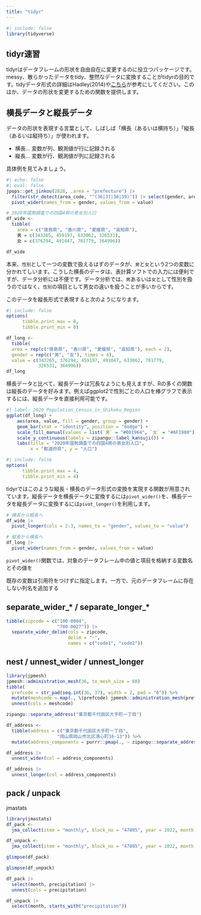 ```yaml
---
title: "tidyr"
---
```


```r
#| include: false
library(tidyverse)
```

## tidyr速習

tidyrはデータフレームの形状を自由自在に変更するのに役立つパッケージです。messy、散らかったデータをtidy、整然なデータに変換することがtidyrの目的です。tidyデータ形式の詳細はHadley(2014)や[こちら](https://r4ds.had.co.nz/tidy-data.html)が参考にしてください。このほか、データの形状を変更するための関数を提供します。

## 横長データと縦長データ

データの形状を表現する言葉として、しばしば「横長（あるいは横持ち）」「縦長（あるいは縦持ち）」が使われます。

- 横長... 変数が列、観測値が行に記録される
- 縦長... 変数が行、観測値が列に記録される

具体例を見てみましょう。

```r
#| echo: false
#| eval: false
jpops::get_jinkou(2020, .area = "prefecture") |> 
  filter(str_detect(area_code, "^(36|37|38|39)")) |> select(gender, area, value) |> 
  pivot_wider(names_from = gender, values_from = value)
```

```r
# 2020年国勢調査での四国4県の男女別人口
df_wide <- 
  tibble(
    area = c("徳島県", "香川県", "愛媛県", "高知県"), 
    男 = c(343265, 459197, 633062, 326531), 
    女 = c(376294, 491047, 701779, 364996))

df_wide
```

本来、`性別`として一つの変数で扱えるはずのデータが、`男`と`女`という2つの変数に分かれてしいます。こうした横長のデータは、表計算ソフトでの入力には便利ですが、データ分析には不便です。データ分析では、`男`あるいは`女`として性別を扱うのではなく、`性別`の項目として男女の違いを扱うことが多いからです。

このデータを縦長形式で表現すると次のようになります。

```r
#| include: false
options(
      tibble.print_max = 8,
      tibble.print_min = 8)
```

```r
df_long <- 
  tibble(
  area = rep(c("徳島県", "香川県", "愛媛県", "高知県"), each = 2),
  gender = rep(c("男", "女"), times = 4),
  value = c(343265, 376294, 459197, 491047, 633062, 701779,
            326531, 364996))
df_long
```

横長データと比べて、縦長データは冗長なようにも見えますが、Rの多くの関数は縦長のデータを好みます。例えばggplot2で性別ごとの人口を棒グラフで表示するには、縦長データを直接利用可能です。

```r
#| label: 2020_Population_Census_in_Shikoku_Region
ggplot(df_long) +
    aes(area, value, fill = gender, group = gender) +
    geom_bar(stat = "identity", position = "dodge") +
    scale_fill_manual(values = list(`男` = "#001964", `女` = "#AF1900")) +
    scale_y_continuous(labels = zipangu::label_kansuji()) +
    labs(title = "2020年国勢調査での四国4県の男女別人口",
         x = "都道府県", y = "人口")
```


```r
#| include: false
options(
      tibble.print_max = 4,
      tibble.print_min = 4)
```

tidyrではこのような縦長・横長のデータ形式の変換を実現する関数が用意されています。縦長データを横長データに変換するには`pivot_wider()`を、横長データを縦長データに変換するには`pivot_longer()`を利用します。

```r
# 横長から縦長へ
df_wide |> 
  pivot_longer(cols = 2:3, names_to = "gender", values_to = "value")
```

```r
# 縦長から横長へ
df_long |> 
  pivot_wider(names_from = gender, values_from = value)
```

`pivot_wider()`関数では、対象のデータフレーム中の値と項目を格納する変数名とその値を

既存の変数は引用符をつけずに指定します。一方で、元のデータフレームに存在しない列名を追加する

## separate_wider_* / separate_longer_*

```r
tibble(zipcode = c("100-0004", 
                   "700-0027")) |> 
  separate_wider_delim(cols = zipcode, 
                       delim = "-", 
                       names = c("code1", "code2"))
```


## nest / unnest_wider / unnest_longer


```r
library(jpmesh)
jpmesh::administration_mesh(36, to_mesh_size = 80)
tibble(
  prefcode = str_pad(seq.int(36, 37), width = 2, pad = "0")) %>%
  mutate(meshcode = map(., \(prefcode) jpmesh::administration_mesh(prefcode, to_mesh_size = 80))) |> 
  unnest(cols = meshcode)
```

```r
zipangu::separate_address("東京都千代田区大手町一丁目")

df_address <- 
  tibble(address = c("東京都千代田区大手町一丁目", 
                   "岡山県岡山市北区清心町16-13")) %>%
  mutate(address_components = purrr::pmap(., ~ zipangu::separate_address(..1)))  

df_address |> 
  unnest_wider(col = address_components)

df_address |> 
  unnest_longer(col = address_components)
```


## pack / unpack

jmastats

```r
library(jmastats)
df_pack <- 
  jma_collect(item = "monthly", block_no = "47895", year = 2022, month = 1, pack = TRUE)

df_unpack <- 
  jma_collect(item = "monthly", block_no = "47895", year = 2022, month = 1, pack = FALSE)
```

```r
glimpse(df_pack)
```

```r
glimpse(df_unpack)
```

```r
df_pack |> 
  select(month, precipitation) |> 
  unnest(cols = precipitation)
```

```r
df_unpack |> 
  select(month, starts_with("precipitation"))
```


